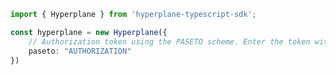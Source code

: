```typescript index.ts
import { Hyperplane } from 'hyperplane-typescript-sdk';

const hyperplane = new Hyperplane({
    // Authorization token using the PASETO scheme. Enter the token with the "Bearer" prefix, e.g. "Bearer v2.local.V0bmLbcYzFAs4w0VL...".
    paseto: "AUTHORIZATION"
})
```